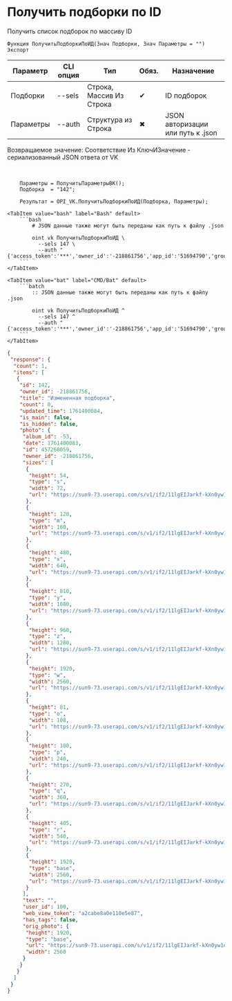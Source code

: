 ﻿---
sidebar_position: 2
description: Получить подборки по ID и другие функции для работы с VK в Открытом пакете интеграций - бесплатной open-source библиотеке интеграций для 1С:Предприятие 8, OneScript и CLI
keywords: [1C, 1С, 1С:Предприятие, 1С:Предприятие 8.3, API, Интеграция, Сервисы, Обмен, OneScript, CLI, VK]
---


# Получить подборки по ID
 Получить список подборок по массиву ID



`Функция ПолучитьПодборкиПоИД(Знач Подборки, Знач Параметры = "") Экспорт`

  | Параметр | CLI опция | Тип | Обяз. | Назначение |
  |-|-|-|-|-|
  | Подборки | --sels | Строка, Массив Из Строка | &#x2714; | ID подборок |
  | Параметры | --auth | Структура из Строка | &#x2716; | JSON авторизации или путь к .json |

  
  Возвращаемое значение:   Соответствие Из КлючИЗначение - сериализованный JSON ответа от VK

<br/>



```bsl title="Пример использования для 1С:Предприятие/OneScript"
    Параметры = ПолучитьПараметрыВК();
    Подборка  = "142";

    Результат = OPI_VK.ПолучитьПодборкиПоИД(Подборка, Параметры);
```
    

 <Tabs>
  
    <TabItem value="bash" label="Bash" default>
        ```bash
            # JSON данные также могут быть переданы как путь к файлу .json
            
            oint vk ПолучитьПодборкиПоИД \
              --sels 147 \
              --auth "{'access_token':'***','owner_id':'-218861756','app_id':'51694790','group_id':'218861756'}"
        ```
    </TabItem>
  
    <TabItem value="bat" label="CMD/Bat" default>
        ```batch
            :: JSON данные также могут быть переданы как путь к файлу .json
            
            oint vk ПолучитьПодборкиПоИД ^
              --sels 147 ^
              --auth "{'access_token':'***','owner_id':'-218861756','app_id':'51694790','group_id':'218861756'}"
        ```
    </TabItem>
</Tabs>


```json title="Результат"
{
 "response": {
  "count": 1,
  "items": [
   {
    "id": 142,
    "owner_id": -218861756,
    "title": "Измененная подборка",
    "count": 0,
    "updated_time": 1761400084,
    "is_main": false,
    "is_hidden": false,
    "photo": {
     "album_id": -53,
     "date": 1761400083,
     "id": 457260059,
     "owner_id": -218861756,
     "sizes": [
      {
       "height": 54,
       "type": "s",
       "width": 72,
       "url": "https://sun9-73.userapi.com/s/v1/if2/11lgEIJarkf-kXn0yw1o8_IusPaPEggxJS8Zs53Dw_aMM0eVzJL7KuLnZ1rqfxI_3CEE_gQwLuXZ6yz4xOT_pSgj.jpg?quality=95&as=32x24,48x36,72x54,108x81,160x120,240x180,360x270,480x360,540x405,640x480,720x540,1080x810,1280x960,1440x1080,2560x1920&from=bu&cs=72x0"
      },
      {
       "height": 120,
       "type": "m",
       "width": 160,
       "url": "https://sun9-73.userapi.com/s/v1/if2/11lgEIJarkf-kXn0yw1o8_IusPaPEggxJS8Zs53Dw_aMM0eVzJL7KuLnZ1rqfxI_3CEE_gQwLuXZ6yz4xOT_pSgj.jpg?quality=95&as=32x24,48x36,72x54,108x81,160x120,240x180,360x270,480x360,540x405,640x480,720x540,1080x810,1280x960,1440x1080,2560x1920&from=bu&cs=160x0"
      },
      {
       "height": 480,
       "type": "x",
       "width": 640,
       "url": "https://sun9-73.userapi.com/s/v1/if2/11lgEIJarkf-kXn0yw1o8_IusPaPEggxJS8Zs53Dw_aMM0eVzJL7KuLnZ1rqfxI_3CEE_gQwLuXZ6yz4xOT_pSgj.jpg?quality=95&as=32x24,48x36,72x54,108x81,160x120,240x180,360x270,480x360,540x405,640x480,720x540,1080x810,1280x960,1440x1080,2560x1920&from=bu&cs=640x0"
      },
      {
       "height": 810,
       "type": "y",
       "width": 1080,
       "url": "https://sun9-73.userapi.com/s/v1/if2/11lgEIJarkf-kXn0yw1o8_IusPaPEggxJS8Zs53Dw_aMM0eVzJL7KuLnZ1rqfxI_3CEE_gQwLuXZ6yz4xOT_pSgj.jpg?quality=95&as=32x24,48x36,72x54,108x81,160x120,240x180,360x270,480x360,540x405,640x480,720x540,1080x810,1280x960,1440x1080,2560x1920&from=bu&cs=1080x0"
      },
      {
       "height": 960,
       "type": "z",
       "width": 1280,
       "url": "https://sun9-73.userapi.com/s/v1/if2/11lgEIJarkf-kXn0yw1o8_IusPaPEggxJS8Zs53Dw_aMM0eVzJL7KuLnZ1rqfxI_3CEE_gQwLuXZ6yz4xOT_pSgj.jpg?quality=95&as=32x24,48x36,72x54,108x81,160x120,240x180,360x270,480x360,540x405,640x480,720x540,1080x810,1280x960,1440x1080,2560x1920&from=bu&cs=1280x0"
      },
      {
       "height": 1920,
       "type": "w",
       "width": 2560,
       "url": "https://sun9-73.userapi.com/s/v1/if2/11lgEIJarkf-kXn0yw1o8_IusPaPEggxJS8Zs53Dw_aMM0eVzJL7KuLnZ1rqfxI_3CEE_gQwLuXZ6yz4xOT_pSgj.jpg?quality=95&as=32x24,48x36,72x54,108x81,160x120,240x180,360x270,480x360,540x405,640x480,720x540,1080x810,1280x960,1440x1080,2560x1920&from=bu&cs=2560x0"
      },
      {
       "height": 81,
       "type": "o",
       "width": 108,
       "url": "https://sun9-73.userapi.com/s/v1/if2/11lgEIJarkf-kXn0yw1o8_IusPaPEggxJS8Zs53Dw_aMM0eVzJL7KuLnZ1rqfxI_3CEE_gQwLuXZ6yz4xOT_pSgj.jpg?quality=95&as=32x24,48x36,72x54,108x81,160x120,240x180,360x270,480x360,540x405,640x480,720x540,1080x810,1280x960,1440x1080,2560x1920&from=bu&cs=108x0"
      },
      {
       "height": 180,
       "type": "p",
       "width": 240,
       "url": "https://sun9-73.userapi.com/s/v1/if2/11lgEIJarkf-kXn0yw1o8_IusPaPEggxJS8Zs53Dw_aMM0eVzJL7KuLnZ1rqfxI_3CEE_gQwLuXZ6yz4xOT_pSgj.jpg?quality=95&as=32x24,48x36,72x54,108x81,160x120,240x180,360x270,480x360,540x405,640x480,720x540,1080x810,1280x960,1440x1080,2560x1920&from=bu&cs=240x0"
      },
      {
       "height": 270,
       "type": "q",
       "width": 360,
       "url": "https://sun9-73.userapi.com/s/v1/if2/11lgEIJarkf-kXn0yw1o8_IusPaPEggxJS8Zs53Dw_aMM0eVzJL7KuLnZ1rqfxI_3CEE_gQwLuXZ6yz4xOT_pSgj.jpg?quality=95&as=32x24,48x36,72x54,108x81,160x120,240x180,360x270,480x360,540x405,640x480,720x540,1080x810,1280x960,1440x1080,2560x1920&from=bu&cs=360x0"
      },
      {
       "height": 405,
       "type": "r",
       "width": 540,
       "url": "https://sun9-73.userapi.com/s/v1/if2/11lgEIJarkf-kXn0yw1o8_IusPaPEggxJS8Zs53Dw_aMM0eVzJL7KuLnZ1rqfxI_3CEE_gQwLuXZ6yz4xOT_pSgj.jpg?quality=95&as=32x24,48x36,72x54,108x81,160x120,240x180,360x270,480x360,540x405,640x480,720x540,1080x810,1280x960,1440x1080,2560x1920&from=bu&cs=540x0"
      },
      {
       "height": 1920,
       "type": "base",
       "width": 2560,
       "url": "https://sun9-73.userapi.com/s/v1/if2/11lgEIJarkf-kXn0yw1o8_IusPaPEggxJS8Zs53Dw_aMM0eVzJL7KuLnZ1rqfxI_3CEE_gQwLuXZ6yz4xOT_pSgj.jpg?quality=95&as=32x24,48x36,72x54,108x81,160x120,240x180,360x270,480x360,540x405,640x480,720x540,1080x810,1280x960,1440x1080,2560x1920&from=bu"
      }
     ],
     "text": "",
     "user_id": 100,
     "web_view_token": "a2cabe8a0e110e5e87",
     "has_tags": false,
     "orig_photo": {
      "height": 1920,
      "type": "base",
      "url": "https://sun9-73.userapi.com/s/v1/if2/11lgEIJarkf-kXn0yw1o8_IusPaPEggxJS8Zs53Dw_aMM0eVzJL7KuLnZ1rqfxI_3CEE_gQwLuXZ6yz4xOT_pSgj.jpg?quality=95&as=32x24,48x36,72x54,108x81,160x120,240x180,360x270,480x360,540x405,640x480,720x540,1080x810,1280x960,1440x1080,2560x1920&from=bu",
      "width": 2560
     }
    }
   }
  ]
 }
}
```
